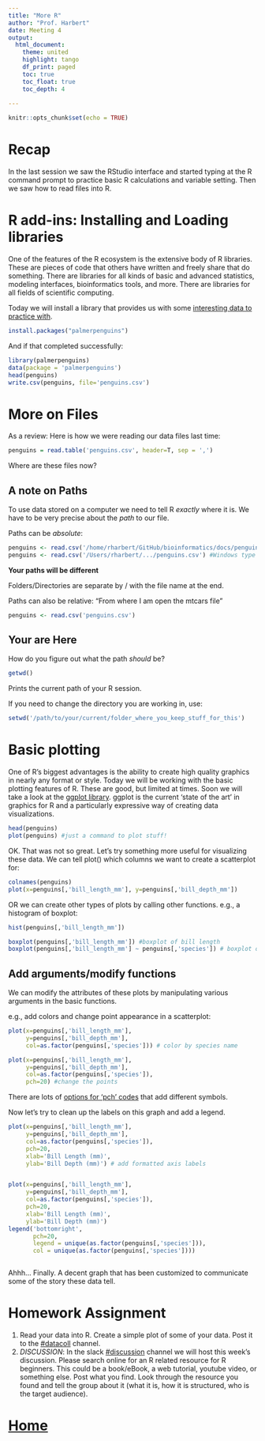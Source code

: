 ```yaml
---
title: "More R"
author: "Prof. Harbert"
date: Meeting 4
output: 
  html_document:
    theme: united
    highlight: tango
    df_print: paged
    toc: true
    toc_float: true
    toc_depth: 4
  
---
```


```r
knitr::opts_chunk$set(echo = TRUE)
```

# Recap

In the last session we saw the RStudio interface and started typing at the R command prompt to practice basic R calculations and variable setting. Then we saw how to read files into R.

# R add-ins: Installing and Loading libraries

One of the features of the R ecosystem is the extensive body of R libraries. These are pieces of code that others have written and freely share that do something. There are libraries for all kinds of basic and advanced statistics, modeling interfaces, bioinformatics tools, and more. There are libraries for all fields of scientific computing.

Today we will install a library that provides us with some [interesting data to practice with](https://github.com/allisonhorst/palmerpenguins).

```R
install.packages("palmerpenguins") 

```

And if that completed successfully:

```R
library(palmerpenguins)
data(package = 'palmerpenguins')
head(penguins)
write.csv(penguins, file='penguins.csv')
```

# More on Files

As a review: Here is how we were reading our data files last time:

```r
penguins = read.table('penguins.csv', header=T, sep = ',')

```

Where are these files now?

## A note on Paths

To use data stored on a computer we need to tell R *exactly* where it is. We have to be very precise about the *path* to our file.

Paths can be *absolute*:

```R
penguins <- read.csv('/home/rharbert/GitHub/bioinformatics/docs/penguins.csv') #Linux path type for server
penguins <- read.csv('/Users/rharbert/.../penguins.csv') #Windows type if working on a personal machine
```
**Your paths will be different**

Folders/Directories are separate by / with the file name at the end.
    
Paths can also be relative: "From where I am open the mtcars file "

```r
penguins <- read.csv('penguins.csv')
```



## Your are Here

How do you figure out what the path *should* be?

```r
getwd()
```

Prints the current path of your R session.

If you need to change the directory you are working in, use:

```R
setwd('/path/to/your/current/folder_where_you_keep_stuff_for_this')
```



# Basic plotting

One of R's biggest advantages is the ability to create high quality graphics in nearly any format or style. Today we will be working with the basic plotting features of R. These are good, but limited at times. Soon we will take a look at the [ggplot library](https://ggplot2.tidyverse.org/). ggplot is the current 'state of the art' in graphics for R and a particularly expressive way of creating data visualizations.


```r
head(penguins)
plot(penguins) #just a command to plot stuff!
```

OK. That was not so great. Let's try something more useful for visualizing these data. We can tell plot() which columns we want to create a scatterplot for:

```r
colnames(penguins)
plot(x=penguins[,'bill_length_mm'], y=penguins[,'bill_depth_mm'])
```

OR we can create other types of plots by calling other functions. e.g., a histogram of boxplot:

```r
hist(penguins[,'bill_length_mm'])

```


```r
boxplot(penguins[,'bill_length_mm']) #boxplot of bill length
boxplot(penguins[,'bill_length_mm'] ~ penguins[,'species']) # boxplot of bill length by species
```

## Add arguments/modify functions

We can modify the attributes of these plots by manipulating various arguments in the basic functions.

e.g., add colors and change point appearance in a scatterplot:

```R
plot(x=penguins[,'bill_length_mm'], 
     y=penguins[,'bill_depth_mm'], 
     col=as.factor(penguins[,'species'])) # color by species name
```

```R
plot(x=penguins[,'bill_length_mm'], 
     y=penguins[,'bill_depth_mm'], 
     col=as.factor(penguins[,'species']),
     pch=20) #change the points 
```

There are lots of [options for 'pch' codes](https://www.datanovia.com/en/blog/pch-in-r-best-tips/) that add different symbols.

Now let's try to clean up the labels on this graph and add a legend.

```R
plot(x=penguins[,'bill_length_mm'], 
     y=penguins[,'bill_depth_mm'], 
     col=as.factor(penguins[,'species']),
     pch=20,
     xlab='Bill Length (mm)',
     ylab='Bill Depth (mm)') # add formatted axis labels


plot(x=penguins[,'bill_length_mm'], 
     y=penguins[,'bill_depth_mm'], 
     col=as.factor(penguins[,'species']),
     pch=20,
     xlab='Bill Length (mm)',
     ylab='Bill Depth (mm)') 
legend('bottomright', 
       pch=20,
       legend = unique(as.factor(penguins[,'species'])),
       col = unique(as.factor(penguins[,'species'])))



```

Ahhh... Finally. A decent graph that has been customized to communicate some of the story these data tell.


# Homework Assignment


1) Read your data into R. Create a simple plot of some of your data. Post it to the [#datacoll](https://introbioinformatics.slack.com/archives/C01K1N821PH) channel. 
2) *DISCUSSION*: In the slack [#discussion](https://introbioinformatics.slack.com/archives/C01LSHZFA84) channel we will host this week's discussion. Please search online for an R related resource for R beginners. This could be a book/eBook, a web tutorial, youtube video, or something else. Post what you find. Look through the resource you found and tell the group about it (what it is, how it is structured, who is the target audience).





# [Home](https://bio331.devbioinformatics.org)




